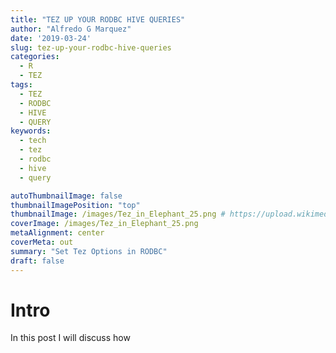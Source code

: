 ```yaml
---
title: "TEZ UP YOUR RODBC HIVE QUERIES"
author: "Alfredo G Marquez"
date: '2019-03-24'
slug: tez-up-your-rodbc-hive-queries
categories:
  - R
  - TEZ
tags:
  - TEZ
  - RODBC
  - HIVE
  - QUERY
keywords:
  - tech
  - tez
  - rodbc
  - hive
  - query

autoThumbnailImage: false
thumbnailImagePosition: "top"
thumbnailImage: /images/Tez_in_Elephant_25.png # https://upload.wikimedia.org/wikipedia/commons/f/f3/Apache_Spark_logo.svg
coverImage: /images/Tez_in_Elephant_25.png
metaAlignment: center
coverMeta: out
summary: "Set Tez Options in RODBC"
draft: false
---
```


# Intro

In this post I will discuss how 

<!--more-->
